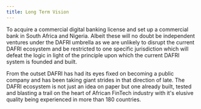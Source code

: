 ```yaml
---
title: Long Term Vision
---
```


To acquire a commercial digital banking license and set up a commercial bank in South Africa and Nigeria. Albeit these will no doubt be independent ventures under the DAFRI umbrella as we are unlikely to disrupt the current DAFRI ecosystem and be restricted to one specific jurisdiction which will defeat the logic in light of the principle upon which the current DAFRI system is founded and built.

From the outset DAFRI has had its eyes fixed on becoming a public company and has been taking giant strides in that direction of late.  The DAFRI ecosystem is not just an idea on paper but one already built, tested and blasting a trail on the heart of African FinTech industry with it's elusive quality being experienced in more than 180 countries.


